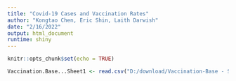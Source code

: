 ```yaml
---
title: "Covid-19 Cases and Vaccination Rates"
author: "Kongtao Chen, Eric Shin, Laith Darwish"
date: "2/16/2022"
output: html_document
runtime: shiny
---
```


```r
knitr::opts_chunk$set(echo = TRUE)
```


```r
Vaccination.Base...Sheet1 <- read.csv("D:/download/Vaccination-Base - Sheet1.csv", row.names=NULL)
```

